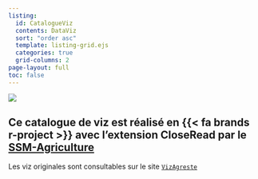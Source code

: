 ```yaml
---
listing:
  id: CatalogueViz
  contents: DataViz
  sort: "order asc"
  template: listing-grid.ejs
  categories: true
  grid-columns: 2
page-layout: full
toc: false
---
```


![](img/bandeau_agreste.jpg){fig-align="center"}

## Ce catalogue de viz est réalisé en {{< fa brands r-project >}} avec l'extension CloseRead par le [SSM-Agriculture](https://agreste.agriculture.gouv.fr/agreste-web/)

Les viz originales sont consultables sur le site [`VizAgreste`](https://vizagreste.agriculture.gouv.fr/) <br> <br>

::: {#CatalogueViz}
:::
